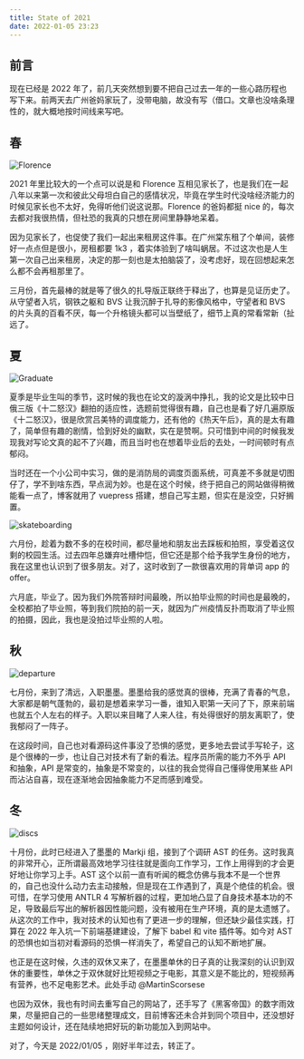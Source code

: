 ---
title: State of 2021
date: 2022-01-05 23:23
---

## 前言

现在已经是 2022 年了，前几天突然想到要不把自己过去一年的一些心路历程也写下来。前两天去广州爸妈家玩了，没带电脑，故没有写（借口。文章也没啥条理性的，就大概地按时间线来写吧。



## 春

![Florence](https://cdn.donaldxdonald.xyz/gallery/D%26F/EasternLake.jpg)

2021 年里比较大的一个点可以说是和 Florence 互相见家长了，也是我们在一起八年以来第一次和彼此父母坦白自己的感情状况，毕竟在学生时代没啥经济能力的时候见家长也不太好，免得听他们说这说那。Florence 的爸妈都挺 nice 的，每次去都对我很热情，但社恐的我真的只想在房间里静静地呆着。



因为见家长了，也促使了我们一起出来租房这件事。在广州棠东租了个单间，装修好一点点但是很小，房租都要 1k3 ，着实体验到了啥叫蜗居。不过这次也是人生第一次自己出来租房，决定的那一刻也是太拍脑袋了，没考虑好，现在回想起来怎么都不会再租那里了。



三月份，首先最棒的就是等了很久的扎导版正联终于释出了，也算是见证历史了。从守望者入坑，钢铁之躯和 BVS 让我沉醉于扎导的影像风格中，守望者和 BVS 的片头真的百看不厌，每一个升格镜头都可以当壁纸了，细节上真的常看常新（扯远了。



## 夏

![Graduate](https://cdn.donaldxdonald.xyz/gallery/D%26F/graduate/000003.jpg)

夏季是毕业生叫的季节，这时候的我也在论文的漩涡中挣扎，我的论文是比较中日俄三版《十二怒汉》翻拍的适应性，选题前觉得很有趣，自己也是看了好几遍原版《十二怒汉》，很是欣赏吕美特的调度能力，还有他的《热天午后》，真的是太有趣了，简单但有趣的剧情，恰到好处的幽默，实在是赞啊。只可惜到中间的时候我发现我对写论文真的起不了兴趣，而且当时也在想着毕业后的去处，一时间顿时有点郁闷。



当时还在一个小公司中实习，做的是消防局的调度页面系统，可真差不多就是切图仔了，学不到啥东西，早点润为妙。也是在这个时候，终于把自己的网站做得稍微能看一点了，博客就用了 vuepress 搭建，想自己写主题，但实在是没空，只好搁置。



![skateboarding](https://cdn.donaldxdonald.xyz/blog/stateOf2021/Skateboarding.jpg)

六月份，趁着为数不多的在校时间，都尽量地和朋友出去踩板和拍照，享受着这仅剩的校园生活。过去四年总嫌弃吐槽仲恺，但它还是那个给予我学生身份的地方，我在这里也认识到了很多朋友。对了，这时收到了一款很喜欢用的背单词 app 的 offer。



六月底，毕业了。因为我们外院答辩时间最晚，所以拍毕业照的时间也是最晚的，全校都拍了毕业照，等到我们院拍的前一天，就因为广州疫情反扑而取消了毕业照的拍摄，因此，我也是没拍过毕业照的人啦。



## 秋

![departure](https://cdn.donaldxdonald.xyz/blog/stateOf2021/000048.jpg)

七月份，来到了清远，入职墨墨。墨墨给我的感觉真的很棒，充满了青春的气息，大家都是朝气蓬勃的，最初是想着来学习一番，谁知入职第一天问了下，原来前端也就五个人左右的样子。入职以来目睹了人来人往，有处得很好的朋友离职了，使我郁闷了一阵子。



在这段时间，自己也对看源码这件事没了恐惧的感觉，更多地去尝试手写轮子，这是个很棒的一步，也让自己对技术有了新的看法。程序员所需的能力不外乎 API 和抽象，API 是常变的，抽象是不常变的，以往的我会觉得自己懂得使用某些 API 而沾沾自喜，现在逐渐地会因抽象能力不足而感到难受。



## 冬

![discs](https://cdn.donaldxdonald.xyz/blog/stateOf2021/Discs.jpg)

十月份，此时已经进入了墨墨的 Markji 组，接到了个调研 AST 的任务。这时我真的非常开心，正所谓最高效地学习往往就是面向工作学习，工作上用得到的才会更好地让你学习上手。AST 这个以前一直有听闻的概念仿佛与我本不是一个世界的，自己也没什么动力去主动接触，但是现在工作遇到了，真是个绝佳的机会。很可惜，在学习使用 ANTLR 4 写解析器的过程，更加地凸显了自身技术基本功的不足，导致最后写出的解析器因性能问题，没有被用在生产环境，真的是太遗憾了。从这次的工作中，我对技术的认知也有了更进一步的理解，但还缺少最佳实践，打算在 2022 年入坑一下前端基建建设，了解下 babel 和 vite 插件等。如今对 AST 的恐惧也如当初对看源码的恐惧一样消失了，希望自己的认知不断地扩展。

也正是在这时候，久违的双休又来了，在墨墨单休的日子真的让我深刻的认识到双休的重要性，单休之于双休就好比短视频之于电影，其意义是不能比的，短视频再有营养，也不足电影艺术。此处手动 @MartinScorsese

也因为双休，我也有时间去重写自己的网站了，还手写了《黑客帝国》的数字雨效果，尽量把自己的一些思绪整理成文，目前博客还未合并到同个项目中，还没想好主题如何设计，还在陆续地把好玩的新功能加入到网站中。



对了，今天是 2022/01/05 ，刚好半年过去，转正了。